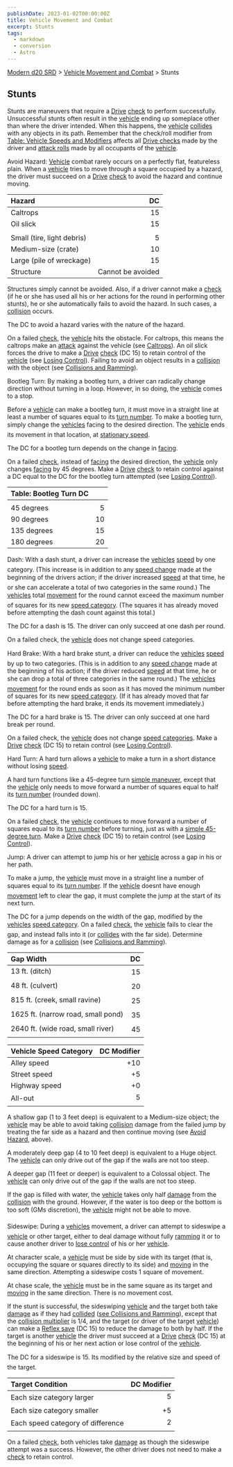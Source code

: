 ```yaml
---
publishDate: 2023-01-02T00:00:00Z
title: Vehicle Movement and Combat
excerpt: Stunts
tags:
  - markdown
  - conversion
  - Astro
---
```


[Modern d20 SRD](/#modernD20) > [Vehicle Movement and Combat](modern-d20-srd-vehicle-movement-and-combat-index) > Stunts

## Stunts

Stunts are maneuvers that require a [Drive](modern-d20-srd-skills-drive) [check](modern-d20-srd-skills-skill-basics) to perform successfully. Unsuccessful stunts often result in the [vehicle](modern-d20-srd-equipment-equipment-vehicles) ending up someplace other than where the driver intended. When this happens, the [vehicle](modern-d20-srd-equipment-equipment-vehicles) [collides](modern-d20-srd-vehicle-movement-and-combat-collisions-ramming) with any objects in its path. Remember that the check/roll modifier from [Table: Vehicle Speeds and Modifiers](modern-d20-srd-vehicle-movement-and-combat-vehicle-speed) affects all [Drive ](modern-d20-srd-skills-drive)[checks](modern-d20-srd-skills-skill-basics) made by the driver and [attack rolls](modern-d20-srd-combat-attack-roll) made by all occupants of the [vehicle](modern-d20-srd-equipment-equipment-vehicles).

Avoid Hazard: [Vehicle](modern-d20-srd-equipment-equipment-vehicles) combat rarely occurs on a perfectly flat, featureless plain. When a [vehicle](modern-d20-srd-equipment-equipment-vehicles) tries to move through a square occupied by a hazard, the driver must succeed on a [Drive](modern-d20-srd-skills-drive) [check](modern-d20-srd-skills-skill-basics) to avoid the hazard and continue moving.

| Hazard                     |                DC |
| :------------------------- | ----------------: |
| Caltrops                   |                15 |
| Oil slick                  |                15 |
|                            |                   |
| Small (tire, light debris) |                 5 |
| Medium-size (crate)        |                10 |
| Large (pile of wreckage)   |                15 |
| Structure                  | Cannot be avoided |

Structures simply cannot be avoided. Also, if a driver cannot make a [check](modern-d20-srd-skills-skill-basics) (if he or she has used all his or her actions for the round in performing other stunts), he or she automatically fails to avoid the hazard. In such cases, a [collision](modern-d20-srd-vehicle-movement-and-combat-collisions-ramming) occurs.

The DC to avoid a hazard varies with the nature of the hazard.

On a failed [check](modern-d20-srd-skills-skill-basics), the [vehicle](modern-d20-srd-equipment-equipment-vehicles) hits
the obstacle. For caltrops, this means the caltrops make an [attack](modern-d20-srd-vehicle-movement-and-combat-attack-options) against
the vehicle (see [Caltrops](modern-d20-srd-equipment-professional-equipment-php#caltrops-index)).
An oil slick forces the drive to make a [Drive](modern-d20-srd-skills-drive) [check](modern-d20-srd-skills-skill-basics) (DC 15) to retain control of the [vehicle](modern-d20-srd-equipment-equipment-vehicles) (see
[Losing Control](modern-d20-srd-vehicle-movement-and-combat-losing-control)). Failing to avoid an object results in a [collision](modern-d20-srd-vehicle-movement-and-combat-collisions-ramming) with the
object (see [Collisions and Ramming](modern-d20-srd-vehicle-movement-and-combat-collisions-ramming)).

Bootleg Turn: By making a bootleg turn, a driver can radically change direction without turning in a loop. However, in so doing, the [vehicle](modern-d20-srd-equipment-equipment-vehicles) comes to a stop.

Before a [vehicle](modern-d20-srd-equipment-equipment-vehicles) can make a bootleg turn, it must move in a straight line at least a number of squares equal to its [turn number](modern-d20-srd-vehicle-movement-and-combat-vehicle-speed). To make a bootleg turn, simply change the [vehicles](modern-d20-srd-equipment-equipment-vehicles) facing to the desired direction. The [vehicle](modern-d20-srd-equipment-equipment-vehicles) ends its movement in that location, at [stationary speed](modern-d20-srd-vehicle-movement-and-combat-vehicle-speed).

The DC for a bootleg turn depends on the change in [facing](modern-d20-srd-vehicle-movement-and-combat-facing-firing-arcs).

On a failed [check](modern-d20-srd-skills-skill-basics), instead of [facing](modern-d20-srd-vehicle-movement-and-combat-facing-firing-arcs) the desired direction, the [vehicle](modern-d20-srd-equipment-equipment-vehicles) only changes [facing](modern-d20-srd-vehicle-movement-and-combat-facing-firing-arcs) by 45 degrees. Make a [Drive](modern-d20-srd-skills-drive) [check](modern-d20-srd-skills-skill-basics) to retain control against a DC equal to the DC for the bootleg turn attempted (see [Losing Control](modern-d20-srd-vehicle-movement-and-combat-losing-control)).

| Table: Bootleg Turn DC |     |
| :--------------------- | --: |
|                        |     |
| 45 degrees             |   5 |
| 90 degrees             |  10 |
| 135 degrees            |  15 |
| 180 degrees            |  20 |

Dash: With a dash stunt, a driver can increase the [vehicles](modern-d20-srd-equipment-equipment-vehicles) [speed](modern-d20-srd-vehicle-movement-and-combat-vehicle-speed) by one category. (This increase is in addition to any [speed change](modern-d20-srd-vehicle-movement-and-combat-declaring-speed) made at the beginning of the drivers action; if the driver increased [speed](modern-d20-srd-vehicle-movement-and-combat-vehicle-speed) at that time, he or she can accelerate a total of two categories in the same round.) The [vehicles](modern-d20-srd-equipment-equipment-vehicles) total [movement](modern-d20-srd-vehicle-movement-and-combat-moving) for the round cannot exceed the maximum number of squares for its new [speed category](modern-d20-srd-vehicle-movement-and-combat-vehicle-speed). (The squares it has already moved before attempting the dash count against this total.)

The DC for a dash is 15. The driver can only succeed at one dash per round.

On a failed check, the [vehicle](modern-d20-srd-equipment-equipment-vehicles) does not change speed categories.

Hard Brake: With a hard brake stunt, a driver can reduce the [vehicles](modern-d20-srd-equipment-equipment-vehicles) [speed](modern-d20-srd-vehicle-movement-and-combat-vehicle-speed) by up to two categories. (This is in addition to any [speed change](modern-d20-srd-vehicle-movement-and-combat-declaring-speed) made at the beginning of his action; if the driver reduced [speed](modern-d20-srd-vehicle-movement-and-combat-vehicle-speed) at that time, he or she can drop a total of three categories in the same round.) The [vehicles](modern-d20-srd-equipment-equipment-vehicles) [movement](modern-d20-srd-vehicle-movement-and-combat-moving) for the round ends as soon as it has moved the minimum number of squares for its new [speed category](modern-d20-srd-vehicle-movement-and-combat-vehicle-speed). (If it has already moved that far before attempting the hard brake, it ends its movement immediately.)

The DC for a hard brake is 15. The driver can only succeed at one hard break per round.

On a failed check, the [vehicle](modern-d20-srd-vehicle-movement-and-combat-moving) does not change [speed categories](modern-d20-srd-vehicle-movement-and-combat-vehicle-speed). Make a [Drive](modern-d20-srd-skills-drive) [check](modern-d20-srd-skills-skill-basics) (DC 15) to retain control (see [Losing Control](modern-d20-srd-vehicle-movement-and-combat-losing-control)).

Hard Turn: A hard turn allows a [vehicle](modern-d20-srd-equipment-equipment-vehicles) to make a turn in a short distance without losing [speed](modern-d20-srd-vehicle-movement-and-combat-vehicle-speed).

A hard turn functions like a 45-degree turn [simple maneuver](modern-d20-srd-vehicle-movement-and-combat-simple-maneuvers), except that the [vehicle](modern-d20-srd-equipment-equipment-vehicles) only needs to move forward a number of squares equal to half its [turn number](modern-d20-srd-vehicle-movement-and-combat-vehicle-speed) (rounded down).

The DC for a hard turn is 15.

On a failed [check](modern-d20-srd-skills-skill-basics), the [vehicle](modern-d20-srd-equipment-equipment-vehicles) continues to move forward a number of squares equal to its [turn number](modern-d20-srd-vehicle-movement-and-combat-vehicle-speed) before turning, just as with a [simple 45-degree turn](modern-d20-srd-vehicle-movement-and-combat-simple-maneuvers). Make a [Drive](modern-d20-srd-skills-drive) [check](modern-d20-srd-skills-skill-basics) (DC 15) to retain control (see [Losing Control](modern-d20-srd-vehicle-movement-and-combat-losing-control)).

Jump: A driver can attempt to jump his or her [vehicle](modern-d20-srd-equipment-equipment-vehicles) across a gap in his
or her path.

To make a jump, the [vehicle](modern-d20-srd-equipment-equipment-vehicles) must move in a straight line a number of squares equal to its [turn number](modern-d20-srd-vehicle-movement-and-combat-vehicle-speed). If the [vehicle](modern-d20-srd-equipment-equipment-vehicles) doesnt have enough [movement](modern-d20-srd-vehicle-movement-and-combat-moving) left to clear the gap, it must complete the jump at the start of its next turn.

The DC for a jump depends on the width of the gap, modified by the [vehicles](modern-d20-srd-equipment-equipment-vehicles) [speed category](modern-d20-srd-vehicle-movement-and-combat-vehicle-speed).
On a failed [check](modern-d20-srd-skills-skill-basics), the [vehicle](modern-d20-srd-equipment-equipment-vehicles) fails to clear the gap, and instead falls into it (or [collides](modern-d20-srd-vehicle-movement-and-combat-collisions-ramming) with the far side). Determine damage as for a [collision](modern-d20-srd-vehicle-movement-and-combat-collisions-ramming) (see [Collisions and Ramming](modern-d20-srd-vehicle-movement-and-combat-collisions-ramming)).

| Gap Width                          |  DC |
| :--------------------------------- | --: |
| 13 ft. (ditch)                     |  15 |
| 48 ft. (culvert)                   |  20 |
| 815 ft. (creek, small ravine)      |  25 |
| 1625 ft. (narrow road, small pond) |  35 |
| 2640 ft. (wide road, small river)  |  45 |

| Vehicle Speed Category | DC Modifier |
| :--------------------- | ----------: |
| Alley speed            |         +10 |
| Street speed           |          +5 |
| Highway speed          |          +0 |
| All-out                |           5 |

A shallow gap (1 to 3 feet deep) is equivalent to a Medium-size object; the [vehicle](modern-d20-srd-equipment-equipment-vehicles) may be able to avoid taking [collision](modern-d20-srd-vehicle-movement-and-combat-collisions-ramming) damage from the failed jump by treating the far side as a hazard and then continue moving (see [Avoid Hazard](modern-d20-srd-vehicle-movement-and-combat-stunts-php#avoid-hazard-index), above).

A moderately deep gap (4 to 10 feet deep) is equivalent to a Huge object. The [vehicle](modern-d20-srd-equipment-equipment-vehicles) can only drive out of the gap if the walls are not too steep.

A deeper gap (11 feet or deeper) is equivalent to a Colossal object. The [vehicle](modern-d20-srd-equipment-equipment-vehicles) can only drive out of the gap if the walls are not too steep.

If the gap is filled with water, the [vehicle](modern-d20-srd-equipment-equipment-vehicles) takes only half [damage](modern-d20-srd-vehicle-movement-and-combat-damaging-vehicles) from the [collision](modern-d20-srd-vehicle-movement-and-combat-collisions-ramming) with the ground. However, if the water is too deep or the bottom is too soft (GMs discretion), the [vehicle](modern-d20-srd-equipment-equipment-vehicles) might not be able to move.

Sideswipe: During a [vehicles](modern-d20-srd-equipment-equipment-vehicles) movement, a driver can attempt to sideswipe a [vehicle](modern-d20-srd-equipment-equipment-vehicles) or other target, either to deal damage without fully [ramming](modern-d20-srd-vehicle-movement-and-combat-collisions-ramming) it or to cause another driver to [lose control](modern-d20-srd-vehicle-movement-and-combat-losing-control) of his or her [vehicle](modern-d20-srd-equipment-equipment-vehicles).

At character scale, a [vehicle](modern-d20-srd-equipment-equipment-vehicles) must be side by side with its target (that is, occupying the square or squares directly to its side) and [moving](modern-d20-srd-vehicle-movement-and-combat-moving) in the same direction. Attempting a sideswipe costs 1 square of movement.

At chase scale, the [vehicle](modern-d20-srd-equipment-equipment-vehicles) must be in the same square as its target and [moving](modern-d20-srd-vehicle-movement-and-combat-moving) in the same direction. There is no movement cost.

If the stunt is successful, the sideswiping [vehicle](modern-d20-srd-equipment-equipment-vehicles) and the target both take [damage](modern-d20-srd-vehicle-movement-and-combat-damaging-vehicles) as if they had [collided](modern-d20-srd-vehicle-movement-and-combat-collisions-ramming) ([see Collisions and Ramming](modern-d20-srd-vehicle-movement-and-combat-collisions-ramming)), except that the [collision multiplier](modern-d20-srd-vehicle-movement-and-combat-collisions-ramming) is 1/4, and the target (or driver of the target [vehicle](modern-d20-srd-equipment-equipment-vehicles)) can make a [Reflex save](modern-d20-srd-basics-saving-throws) (DC 15) to reduce the damage to both by half. If the target is another [vehicle](modern-d20-srd-equipment-equipment-vehicles) the driver must succeed at a [Drive](modern-d20-srd-skills-drive) [check](modern-d20-srd-skills-skill-basics) (DC 15) at the beginning of his or her next action or lose control of the [vehicle](modern-d20-srd-equipment-equipment-vehicles).

The DC for a sideswipe is 15. Its modified by the relative size and speed of the target.

| Target Condition                  | DC Modifier |
| :-------------------------------- | ----------: |
| Each size category larger         |           5 |
| Each size category smaller        |          +5 |
| Each speed category of difference |           2 |

On a failed [check](modern-d20-srd-skills-skill-basics), both vehicles take [damage](modern-d20-srd-vehicle-movement-and-combat-damaging-vehicles) as though the sideswipe attempt was a success. However, the other driver does not need to make a [check](modern-d20-srd-skills-skill-basics) to retain control.
